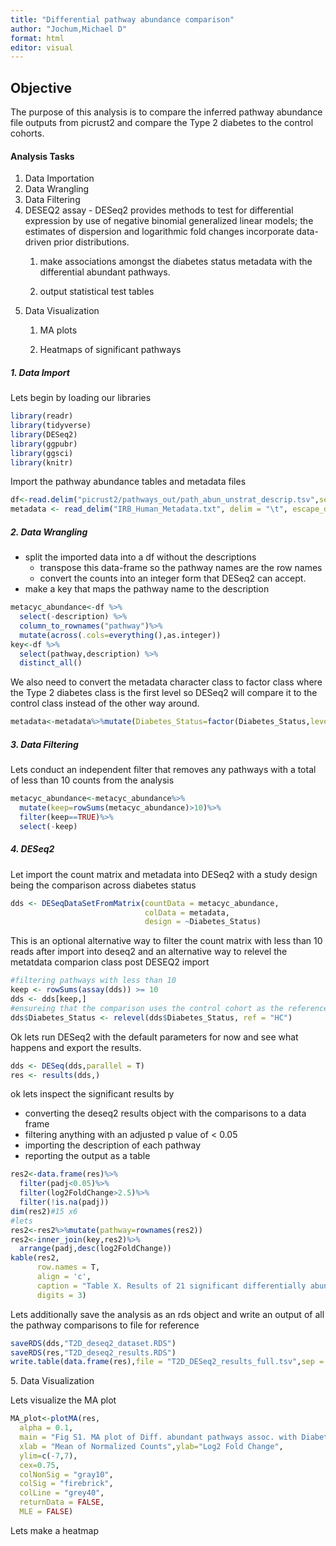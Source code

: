 ```yaml
---
title: "Differential pathway abundance comparison"
author: "Jochum,Michael D"
format: html
editor: visual
---
```


## **Objective**

The purpose of this analysis is to compare the inferred pathway abundance file outputs from picrust2 and compare the Type 2 diabetes to the control cohorts.

#### **Analysis Tasks**

1.  Data Importation
2.  Data Wrangling
3.  Data Filtering
4.  DESEQ2 assay - DESeq2 provides methods to test for differential expression by use of negative binomial generalized linear models; the estimates of dispersion and logarithmic fold changes incorporate data-driven prior distributions. 
    1.  make associations amongst the diabetes status metadata with the differential abundant pathways.

    2.  output statistical test tables
5.  Data Visualization
    1.  MA plots

    2.  Heatmaps of significant pathways

##### 1. Data Import

Lets begin by loading our libraries

```r
library(readr)
library(tidyverse)
library(DESeq2)
library(ggpubr)
library(ggsci)
library(knitr)
```

Import the pathway abundance tables and metadata files

```r
df<-read.delim("picrust2/pathways_out/path_abun_unstrat_descrip.tsv",sep="\t",header=T)
metadata <- read_delim("IRB_Human_Metadata.txt", delim = "\t", escape_double = FALSE, trim_ws = TRUE)
```

##### 2. Data Wrangling

-   split the imported data into a df without the descriptions
    -   transpose this data-frame so the pathway names are the row names
    -   convert the counts into an integer form that DESeq2 can accept.
-   make a key that maps the pathway name to the description

```r
metacyc_abundance<-df %>%
  select(-description) %>% 
  column_to_rownames("pathway")%>%
  mutate(across(.cols=everything(),as.integer))
key<-df %>%
  select(pathway,description) %>%
  distinct_all()
```

We also need to convert the metadata character class to factor class where the Type 2 diabetes class is the first level so DESeq2 will compare it to the control class instead of the other way around.

```r
metadata<-metadata%>%mutate(Diabetes_Status=factor(Diabetes_Status,levels=c("T2D","HC")))
```

##### 3. Data Filtering

Lets conduct an independent filter that removes any pathways with a total of less than 10 counts from the analysis

```r
metacyc_abundance<-metacyc_abundance%>%
  mutate(keep=rowSums(metacyc_abundance)>10)%>%
  filter(keep==TRUE)%>%
  select(-keep)
```

##### 4. DESeq2

Let import the count matrix and metadata into DESeq2 with a study design being the comparison across diabetes status

```r
dds <- DESeqDataSetFromMatrix(countData = metacyc_abundance, 
                              colData = metadata, 
                              design = ~Diabetes_Status) 
```

This is an optional alternative way to filter the count matrix with less than 10 reads after import into deseq2 and an alternative way to relevel the metatdata comparion class post DESEQ2 import

```r
#filtering pathways with less than 10
keep <- rowSums(assay(dds)) >= 10
dds <- dds[keep,]
#ensureing that the comparison uses the control cohort as the reference
dds$Diabetes_Status <- relevel(dds$Diabetes_Status, ref = "HC")
```

Ok lets run DESeq2 with the default parameters for now and see what happens and export the results.

```r
dds <- DESeq(dds,parallel = T)
res <- results(dds,)
```

ok lets inspect the significant results by

-   converting the deseq2 results object with the comparisons to a data frame
-   filtering anything with an adjusted p value of \< 0.05
-   importing the description of each pathway
-   reporting the output as a table

```r
res2<-data.frame(res)%>%
  filter(padj<0.05)%>%
  filter(log2FoldChange>2.5)%>%
  filter(!is.na(padj))
dim(res2)#15 x6
#lets 
res2<-res2%>%mutate(pathway=rownames(res2))
res2<-inner_join(key,res2)%>%
  arrange(padj,desc(log2FoldChange))
kable(res2,
      row.names = T,
      align = 'c',
      caption = "Table X. Results of 21 significant differentially abundant microbial inferred pathways associated with Type 2 Diabetes cohort as compared to control cohort. Pathway abundances were inferred from DADA2 derived ASV count matrices and taxonoimcally classified using DECIPHER against the Silva138 database. A comparison across diabetes status was conducted using DESeq2 with an upstream independent filtering of pathways containing less than 10 detected counts. Reported results have a log2 fold change >2.5 and an adjusted pvalue of <0.05. Significance was corrected for multiple comparisons using Benjamini-Hochberg multiple test correction.",
      digits = 3)

```

Lets additionally save the analysis as an rds object and write an output of all the pathway comparisons to file for reference

```r
saveRDS(dds,"T2D_deseq2_dataset.RDS")
saveRDS(res,"T2D_deseq2_results.RDS")
write.table(data.frame(res),file = "T2D_DESeq2_results_full.tsv",sep = '\t',row.names = F)
```

5\. Data Visualization

Lets visualize the MA plot

```r
MA_plot<-plotMA(res,
  alpha = 0.1,
  main = "Fig S1. MA plot of Diff. abundant pathways assoc. with Diabetes Status",
  xlab = "Mean of Normalized Counts",ylab="Log2 Fold Change",
  ylim=c(-7,7),
  cex=0.75,
  colNonSig = "gray10",
  colSig = "firebrick",
  colLine = "grey40",
  returnData = FALSE,
  MLE = FALSE)
```

Lets make a heatmap

```r

```
